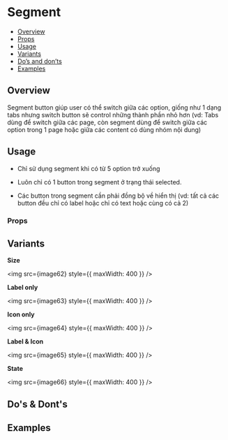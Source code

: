 

<Meta of={Stories} />

# Segment

- [Overview](#overview)
- [Props](#props)
- [Usage](#usage)
- [Variants](#variants)
- [Do’s and don’ts](#dos--donts)
- [Examples](#examples)

## Overview

Segment button giúp user có thể switch giữa các option, giống như 1 dạng
tabs nhưng switch button sẽ control những thành phần nhỏ hơn (vd: Tabs
dùng để switch giữa các page, còn segment dùng để switch giữa các option
trong 1 page hoặc giữa các content có dùng nhóm nội dung)

<Canvas of={Stories.Default} />

## Usage

- Chỉ sử dụng segment khi có từ 5 option trở xuống

- Luôn chỉ có 1 button trong segment ở trạng thái selected.

- Các button trong segment cần phải đồng bộ về hiển thị (vd: tất cả các
  button đều chỉ có label hoặc chỉ có text hoặc cùng có cả 2)

### Props

<Controls of={Stories.Default} />

## Variants

**Size**

<img src={image62} style={{ maxWidth: 400 }} />

**Label only**

<img src={image63} style={{ maxWidth: 400 }} />

**Icon only**

<img src={image64} style={{ maxWidth: 400 }} />

**Label & Icon**

<img src={image65} style={{ maxWidth: 400 }} />

**State**

<img src={image66} style={{ maxWidth: 400 }} />

## Do's & Dont's

## Examples

<Canvas of={Stories.Sizes} />
<Canvas of={Stories.Disabled} />
<Canvas of={Stories.Examples} />
